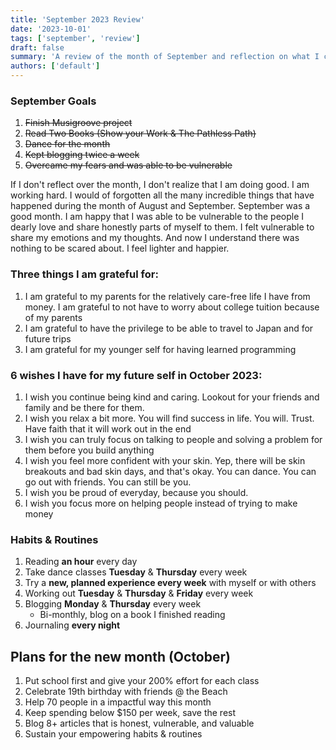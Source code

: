 ```yaml
---
title: 'September 2023 Review'
date: '2023-10-01'
tags: ['september', 'review']
draft: false
summary: 'A review of the month of September and reflection on what I can improve on. Also plans for October'
authors: ['default']
---
```


### September Goals

1. ~~Finish Musigroove project~~
2. ~~Read Two Books (Show your Work & The Pathless Path)~~
3. ~~Dance for the month~~
4. ~~Kept blogging twice a week~~
5. ~~Overcame my fears and was able to be vulnerable~~

If I don't reflect over the month, I don't realize that I am doing good. I am working hard. I would of forgotten all the many incredible things that have happened during the month of August and September. September was a good month. I am happy that I was able to be vulnerable to the people I dearly love and share honestly parts of myself to them. I felt vulnerable to share my emotions and my thoughts. And now I understand there was nothing to be scared about. I feel lighter and happier.

### Three things I am grateful for:

1. I am grateful to my parents for the relatively care-free life I have from money. I am grateful to not have to worry about college tuition because of my parents
2. I am grateful to have the privilege to be able to travel to Japan and for future trips
3. I am grateful for my younger self for having learned programming

### 6 wishes I have for my future self in October 2023:

1. I wish you continue being kind and caring. Lookout for your friends and family and be there for them.
2. I wish you relax a bit more. You will find success in life. You will. Trust. Have faith that it will work out in the end
3. I wish you can truly focus on talking to people and solving a problem for them before you build anything
4. I wish you feel more confident with your skin. Yep, there will be skin breakouts and bad skin days, and that's okay. You can dance. You can go out with friends. You can still be you.
5. I wish you be proud of everyday, because you should.
6. I wish you focus more on helping people instead of trying to make money

### Habits & Routines

1. Reading **an hour** every day
2. Take dance classes **Tuesday** & **Thursday** every week
3. Try a **new, planned experience every week** with myself or with others
4. Working out **Tuesday** & **Thursday** & **Friday** every week
5. Blogging **Monday** & **Thursday** every week
   - Bi-monthly, blog on a book I finished reading
6. Journaling **every night**

## Plans for the new month (October)

1. Put school first and give your 200% effort for each class
2. Celebrate 19th birthday with friends @ the Beach
3. Help 70 people in a impactful way this month
4. Keep spending below $150 per week, save the rest
5. Blog 8+ articles that is honest, vulnerable, and valuable
6. Sustain your empowering habits & routines
